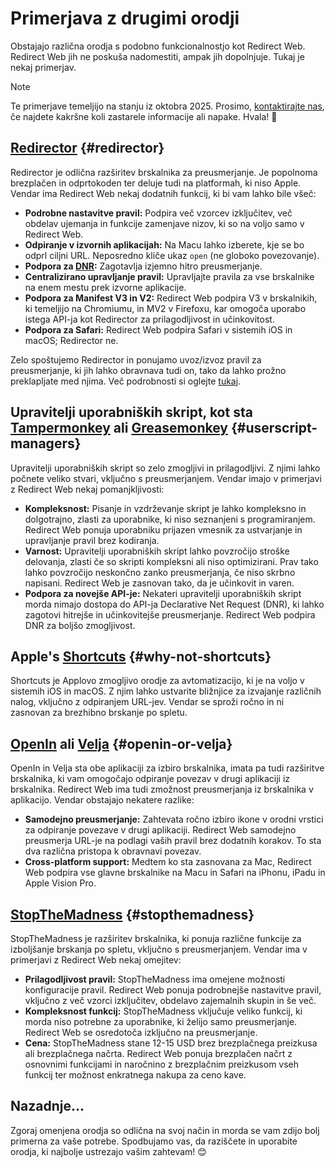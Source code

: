 # Primerjava z drugimi orodji

Obstajajo različna orodja s podobno funkcionalnostjo kot Redirect Web. Redirect Web jih ne poskuša nadomestiti, ampak jih dopolnjuje. Tukaj je nekaj primerjav.

> [!NOTE]
> Te primerjave temeljijo na stanju iz oktobra 2025. Prosimo, [kontaktirajte nas](/contact-us), če najdete kakršne koli zastarele informacije ali napake. Hvala! 🙏

## [Redirector](https://github.com/einaregilsson/Redirector) {#redirector}

Redirector je odlična razširitev brskalnika za preusmerjanje. Je popolnoma brezplačen in odprtokoden ter deluje tudi na platformah, ki niso Apple. Vendar ima Redirect Web nekaj dodatnih funkcij, ki bi vam lahko bile všeč:

* **Podrobne nastavitve pravil:** Podpira več vzorcev izključitev, več obdelav ujemanja in funkcije zamenjave nizov, ki so na voljo samo v Redirect Web.
* **Odpiranje v izvornih aplikacijah:** Na Macu lahko izberete, kje se bo odprl ciljni URL. Neposredno kliče ukaz `open` (ne globoko povezovanje).
* **Podpora za [DNR](https://blog.mozilla.org/addons/2023/05/17/declarativenetrequest-available-in-firefox/):** Zagotavlja izjemno hitro preusmerjanje.
* **Centralizirano upravljanje pravil:** Upravljajte pravila za vse brskalnike na enem mestu prek izvorne aplikacije.
* **Podpora za Manifest V3 in V2:** Redirect Web podpira V3 v brskalnikih, ki temeljijo na Chromiumu, in MV2 v Firefoxu, kar omogoča uporabo istega API-ja kot Redirector za prilagodljivost in učinkovitost.
* **Podpora za Safari:** Redirect Web podpira Safari v sistemih iOS in macOS; Redirector ne.

Zelo spoštujemo Redirector in ponujamo uvoz/izvoz pravil za preusmerjanje, ki jih lahko obravnava tudi on, tako da lahko prožno preklapljate med njima. Več podrobnosti si oglejte [tukaj](/export-or-import-rules).

## Upravitelji uporabniških skript, kot sta [Tampermonkey](https://www.tampermonkey.net/) ali [Greasemonkey](https://www.greasespot.net/) {#userscript-managers}

Upravitelji uporabniških skript so zelo zmogljivi in prilagodljivi. Z njimi lahko počnete veliko stvari, vključno s preusmerjanjem. Vendar imajo v primerjavi z Redirect Web nekaj pomanjkljivosti:

* **Kompleksnost:** Pisanje in vzdrževanje skript je lahko kompleksno in dolgotrajno, zlasti za uporabnike, ki niso seznanjeni s programiranjem. Redirect Web ponuja uporabniku prijazen vmesnik za ustvarjanje in upravljanje pravil brez kodiranja.
* **Varnost:** Upravitelji uporabniških skript lahko povzročijo stroške delovanja, zlasti če so skripti kompleksni ali niso optimizirani. Prav tako lahko povzročijo neskončno zanko preusmerjanja, če niso skrbno napisani. Redirect Web je zasnovan tako, da je učinkovit in varen.
* **Podpora za novejše API-je:** Nekateri upravitelji uporabniških skript morda nimajo dostopa do API-ja Declarative Net Request (DNR), ki lahko zagotovi hitrejše in učinkovitejše preusmerjanje. Redirect Web podpira DNR za boljšo zmogljivost.

## Apple's [Shortcuts](https://support.apple.com/guide/shortcuts/welcome/ios) {#why-not-shortcuts}

Shortcuts je Applovo zmogljivo orodje za avtomatizacijo, ki je na voljo v sistemih iOS in macOS. Z njim lahko ustvarite bližnjice za izvajanje različnih nalog, vključno z odpiranjem URL-jev. Vendar se sproži ročno in ni zasnovan za brezhibno brskanje po spletu.

## [OpenIn](https://loshadki.app/openin4/) ali [Velja](https://sindresorhus.com/velja) {#openin-or-velja}

OpenIn in Velja sta obe aplikaciji za izbiro brskalnika, imata pa tudi razširitve brskalnika, ki vam omogočajo odpiranje povezav v drugi aplikaciji iz brskalnika. Redirect Web ima tudi zmožnost preusmerjanja iz brskalnika v aplikacijo. Vendar obstajajo nekatere razlike:

* **Samodejno preusmerjanje:** Zahtevata ročno izbiro ikone v orodni vrstici za odpiranje povezave v drugi aplikaciji. Redirect Web samodejno preusmerja URL-je na podlagi vaših pravil brez dodatnih korakov. To sta dva različna pristopa k obravnavi povezav.
* **Cross-platform support:** Medtem ko sta zasnovana za Mac, Redirect Web podpira vse glavne brskalnike na Macu in Safari na iPhonu, iPadu in Apple Vision Pro.

## [StopTheMadness](https://underpassapp.com/StopTheMadness/) {#stopthemadness}

StopTheMadness je razširitev brskalnika, ki ponuja različne funkcije za izboljšanje brskanja po spletu, vključno s preusmerjanjem. Vendar ima v primerjavi z Redirect Web nekaj omejitev:

* **Prilagodljivost pravil:** StopTheMadness ima omejene možnosti konfiguracije pravil. Redirect Web ponuja podrobnejše nastavitve pravil, vključno z več vzorci izključitev, obdelavo zajemalnih skupin in še več.
* **Kompleksnost funkcij:** StopTheMadness vključuje veliko funkcij, ki morda niso potrebne za uporabnike, ki želijo samo preusmerjanje. Redirect Web se osredotoča izključno na preusmerjanje.
* **Cena:** StopTheMadness stane 12-15 USD brez brezplačnega preizkusa ali brezplačnega načrta. Redirect Web ponuja brezplačen načrt z osnovnimi funkcijami in naročnino z brezplačnim preizkusom vseh funkcij ter možnost enkratnega nakupa za ceno kave.

## Nazadnje...

Zgoraj omenjena orodja so odlična na svoj način in morda se vam zdijo bolj primerna za vaše potrebe. Spodbujamo vas, da raziščete in uporabite orodja, ki najbolje ustrezajo vašim zahtevam! 😊
